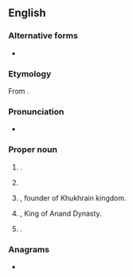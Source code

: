 ==English==
{{wikipedia}}

===Alternative forms===
* {{alter|en|Ananda|Nanda}}

===Etymology===
From {{der|en|sa|आनन्द||joy, delight, pleasure}}.

===Pronunciation===
* {{IPA|en|/aːn.ənd/}}

===Proper noun===
{{en-proper noun|~}}

# {{lb|en|countable}} {{given name|en|male|from=Sanskrit}}.
# {{lb|en|countable}} {{surname|en|[[Khukhrain]] [[Punjabi]]}}
# {{w|lang=en|Jai Dev Anand|Raja Jai Dev Anand}}, founder of Khukhrain kingdom.
# {{w|lang=en|Mahapadma Nanda|King Mahapadam Anand}}, King of Anand Dynasty.
# {{place|en|city|s/Gujarat|c/India}}.

===Anagrams===
* {{anagrams|en|a=aadnn|Adnan|Danna|Nanda|danna}}